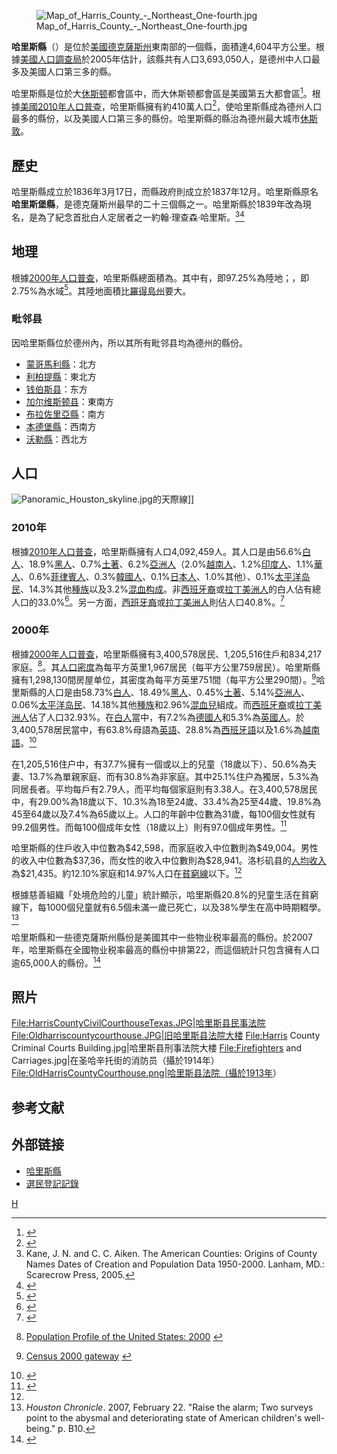 {{noteTA
|G1=USState
|G2=Unit
|1=zh-hans:县;zh-tw:郡;
}}
{{Otheruses|哈里斯縣|subject=美國德克薩斯州的一個縣|other=同名的縣}}
<!--[[File:Map_of_Texas_highlighting_Harris_County.svg|250px]]-->
{{Infobox U.S. County|
 county  = 哈里斯縣|
 state = 德克薩斯州 |
 en county  = Harris County|
 en state = Texas |
 seal =  |
 map = Map of Texas highlighting Harris County.svg |
 map size = 250|
 founded = 1836年12月22日 |
 seat = [[休士頓|休士頓]] | 
 area ={{convert|1778|sqmi|1}} |
 area land ={{convert|1729|sqmi|1}} |
 area water ={{convert|49|sqmi|1}} |
 area percentage = 2.75% |
 census yr = 2006|
 pop = 3886207 |
 density  =868|
 web = www.co.harris.tx.us|
|}}

[[File:Map_of_Harris_County_-_Northeast_One-fourth.jpg|thumb]]

'''哈里斯縣'''（{{lang en|'''Harris County'''}}）是位於[[美國|美國]][[德克薩斯州|德克薩斯州]]東南部的一個縣，面積達4,604平方公里。根據[[美國人口調查局|美國人口調查局]]於2005年估計，該縣共有人口3,693,050人，是德州中人口最多及美國人口第三多的縣。

哈里斯縣是位於大[[休斯顿|休斯顿]]都會區中，而大休斯顿都會區是美國第五大都會區<ref>{{Cite journal  | title = Table of United States Metropolitan Statistical Areas  | url = http://en.wikipedia.org/wiki/Table_of_United_States_Metropolitan_Statistical_Areas  | journal =   | access-date = 2013-01-14  | archive-date = 2021-01-03  | archive-url = https://web.archive.org/web/20210103114519/https://en.wikipedia.org/wiki/Table_of_United_States_Metropolitan_Statistical_Areas  | dead-url = no  }}</ref>。根據[[美國2010年人口普查|美國2010年人口普查]]，哈里斯縣擁有約410萬人口<ref>{{cite web|last=United States Census Bureau|title=2010 Census Data|url=http://2010.census.gov/2010census/data/|publisher=United States Census Bureau|accessdate=2013-01-14|archive-date=2012-12-30|archive-url=https://web.archive.org/web/20121230113955/http://2010.census.gov/2010census/data/|dead-url=no}}</ref>，使哈里斯縣成為德州人口最多的縣份，以及美國人口第三多的縣份。哈里斯縣的縣治為德州最大城市[[休斯敦|休斯敦]]{{GR|6|dateform=mdy}}。

==歷史==
哈里斯縣成立於1836年3月17日，而縣政府則成立於1837年12月。哈里斯縣原名'''哈里斯堡縣'''，是德克薩斯州最早的二十三個縣之一。哈里斯縣於1839年改為現名，是為了紀念首批白人定居者之一約翰·理查森·哈里斯。<ref>Kane, J. N. and C. C. Aiken. The American Counties: Origins of County Names Dates of Creation and Population Data 1950-2000. Lanham, MD.: Scarecrow Press, 2005.</ref><ref>{{cite web |url=http://www.tshaonline.org/handbook/online/articles/hch07 |title=HARRIS COUNTY | The Handbook of Texas Online| Texas State Historical Association (TSHA) |publisher=Tshaonline.org |accessdate=2013-01-14 |archive-date=2020-08-06 |archive-url=https://web.archive.org/web/20200806040544/https://tshaonline.org/handbook/online/articles/hch07 |dead-url=no }}</ref>

== 地理 ==
根據[[美國2000年人口普查|2000年人口普查]]，哈里斯縣總面積為{{convert|1778|sqmi|1}}。其中有{{convert|1729|sqmi|1}}，即97.25%為陸地；{{convert|49|sqmi|1}}，即2.75%為水域<ref>{{cite web
  |url=http://www.census.gov/tiger/tms/gazetteer/county2k.txt
  |title=Census 2000 U.S. Gazetteer Files: Counties
  |publisher=United States Census
  |accessdate=2011-02-13
  |archive-url=https://www.webcitation.org/68EB8WXmf?url=http://www.census.gov/tiger/tms/gazetteer/county2k.txt
  |archive-date=2012-06-06
  |dead-url=yes
  }}</ref>。其陸地面積比[[羅得島州|羅得島州]]要大。

=== 毗邻县 ===
因哈里斯縣位於德州內，所以其所有毗邻县均為德州的縣份。

*[[蒙哥馬利縣_(德克薩斯州)|蒙哥馬利縣]]：北方
*[[利柏提縣_(德克薩斯州)|利柏提縣]]：東北方
*[[钱伯斯县_(得克萨斯州)|钱伯斯县]]：东方
*[[加尔维斯顿县|加尔维斯顿县]]：東南方
*[[布拉佐里亞縣|布拉佐里亞縣]]：南方
*[[本德堡縣_(德克薩斯州)|本德堡縣]]：西南方
*[[沃勒縣_(德克薩斯州)|沃勒縣]]：西北方

== 人口 ==
[[File:Panoramic_Houston_skyline.jpg|thumb]]的天際線]]
{{USCensusPop
|1850= 4668
|1860= 9070
|1870= 17375
|1880= 27985
|1890= 37249
|1900= 63786
|1910= 115693
|1920= 186667
|1930= 359328
|1940= 528961
|1950= 806701
|1960= 1243158
|1970= 1741912
|1980= 2409547
|1990= 2818199
|2000= 3400578
|2010= 4092459
|estimate= 4180894
|estyear= 2011
|footnote=<center>美国人口普查<ref>{{cite web |url=http://www.census.gov/prod/www/abs/decennial/ |title=U.S. Decennial Census |publisher=Census.gov |accessdate=January 14, 2012 |archive-url=https://web.archive.org/web/20060208103743/http://www.census.gov/prod/www/abs/decennial/ |archive-date=2006-02-08 |dead-url=yes }}</ref><br>德克萨斯州年鉴：1850至2010年<ref>{{cite web |url=http://www.texasalmanac.com/sites/default/files/images/topics/ctypophistweb2010.pdf |title=Texas Almanac: County Population History 1850–2010 |format=PDF |accessdate=2013-01-14 |archive-date=2017-03-31 |archive-url=https://web.archive.org/web/20170331020328/http://texasalmanac.com/sites/default/files/images/topics/ctypophistweb2010.pdf |dead-url=no }}</ref><br>2011年人口估计<ref>{{cite web |url=http://www.census.gov/popest/data/counties/totals/2011/tables/CO-EST2011-01-48.csv |title=Table 1. Annual Estimates of the Resident Population for Counties of Texas: April 1, 2010, to July 1, 2011 |format=CSV |accessdate=2013-01-14 |archive-date=2013-07-28 |archive-url=https://web.archive.org/web/20130728190929/http://www.census.gov/popest/data/counties/totals/2011/tables/CO-EST2011-01-48.csv |dead-url=no }}</ref>
}}

===2010年===
根據[[2010年美國人口普查|2010年人口普查]]，哈里斯縣擁有人口4,092,459人。其人口是由56.6%[[歐裔美國人|白人]]、18.9%[[非裔美國人|黑人]]、0.7%[[美國土著|土著]]、6.2%[[亞裔美國人|亞洲人]]（2.0%[[越南人|越南人]]、1.2%[[印度人|印度人]]、1.1%[[華人|華人]]、0.6%[[菲律賓人|菲律賓人]]、0.3%[[韓國人|韓國人]]、0.1%[[日本人|日本人]]、1.0%其他）、0.1%[[太平洋岛民|太平洋岛民]]、14.3%其他[[種族|種族]]以及3.2%[[混血|混血]][[种族构成|构成]]。非[[西班牙裔美国人|西班牙裔]]或[[拉丁美洲人|拉丁美洲人]]的白人佔有總人口的33.0%<ref>{{cite web |url=http://quickfacts.census.gov/qfd/states/06/06037.html |title=Los Angeles County, California |work=State & County QuickFacts |publisher=U.S. Census Bureau |accessdate=December 18, 2011 |archive-url=https://web.archive.org/web/20110703090819/http://quickfacts.census.gov/qfd/states/06/06037.html |archive-date=2011-07-03 |dead-url=yes }}</ref>。另一方面，[[西班牙裔美国人|西班牙裔]]或[[拉丁美洲人|拉丁美洲人]]則佔人口40.8%。<ref>{{Cite web |url=http://www2.census.gov/census_2010/01-Redistricting_File--PL_94-171/California/ |title="2010 Census P.L. 94-171 Summary File Data". United States Census Bureau. |accessdate=2013-01-14 |archive-date=2013-08-07 |archive-url=https://web.archive.org/web/20130807061126/http://www2.census.gov/census_2010/01-Redistricting_File--PL_94-171/California/ |dead-url=no }}</ref>

===2000年===
根據[[2000年美國人口普查|2000年人口普查]]{{GR|2}}，哈里斯縣擁有3,400,578居民、1,205,516住戶和834,217家庭。<ref>{{en}}[http://www.census.gov/population/www/pop-profile/profile2000.html Population Profile of the United States: 2000] {{Wayback|url=http://www.census.gov/population/www/pop-profile/profile2000.html |date=20040113065424 }}</ref>。其[[人口密度|人口密度]]為每平方英里1,967居民（每平方公里759居民）。哈里斯縣擁有1,298,130間房屋单位，其密度為每平方英里751間（每平方公里290間）。<ref>{{en}}[http://www.census.gov/main/www/cen2000.html Census 2000 gateway] {{Wayback|url=http://www.census.gov/main/www/cen2000.html |date=20190331194847 }}</ref>哈里斯縣的人口是由58.73%[[歐裔美國人|白人]]、18.49%[[非裔美國人|黑人]]、0.45%[[美國土著|土著]]、5.14%[[亞裔美國人|亞洲人]]、0.06%[[太平洋岛民|太平洋岛民]]、14.18%其他[[種族|種族]]和2.96%[[混血兒|混血兒]]組成。而[[西班牙裔美国人|西班牙裔]]或[[拉丁美洲人|拉丁美洲人]]佔了人口32.93%。在[[歐裔美國人|白人]]當中，有7.2%為[[德國人|德國人]]和5.3%為[[英國人|英國人]]。於3,400,578居民當中，有63.8%母語為[[英語|英語]]、28.8%為[[西班牙語|西班牙語]]以及1.6%為[[越南語|越南語]]。<ref>{{cite web |url=http://www.mla.org/map_data_results&state_id=6&county_id=37&mode=geographic&zip=&place_id=&cty_id=&ll=all&a=&ea=&order=r |title=Language Map Data Center |publisher=Mla.org |date=2007-07-17 |accessdate=2012-08-23 |archive-date=2013-02-20 |archive-url=https://web.archive.org/web/20130220045846/http://www.mla.org/map_data_results%26state_id%3D6%26county_id%3D37%26mode%3Dgeographic%26zip%3D%26place_id%3D%26cty_id%3D%26ll%3Dall%26a%3D%26ea%3D%26order%3Dr |dead-url=no }}</ref>

在1,205,516住户中，有37.7%擁有一個或以上的兒童（18歲以下）、50.6%為夫妻、13.7%為單親家庭、而有30.8%為非家庭。其中25.1%住户為獨居，5.3%為同居長者。平均每戶有2.79人，而平均每個家庭則有3.38人。在3,400,578居民中，有29.00%為18歲以下、10.3%為18至24歲、33.4%為25至44歲、19.8%為45至64歲以及7.4%為65歲以上。人口的年齡中位數為31歲，每100個女性就有99.2個男性。而每100個成年女性（18歲以上）則有97.0個成年男性。<ref name="Census">{{cite web |url=http://2010.census.gov/2010census/data/apportionment-pop-text.php |title=Resident Population Data: Population Change |date=2010-12-23 |publisher=[[美国人口调查局|美国人口调查局]] |accessdate=2010-12-23 |archiveurl=https://web.archive.org/web/20101225031104/http://2010.census.gov/2010census/data/apportionment-pop-text.php |archivedate=2010-12-25 |deadurl=no }}</ref>

哈里斯縣的住戶收入中位數為$42,598，而家庭收入中位數則為$49,004。男性的收入中位數為$37,36，而女性的收入中位數則為$28,941。洛杉矶县的[[人均收入|人均收入]]為$21,435。約12.10%家庭和14.97%人口在[[貧窮線|貧窮線]]以下。<ref name="Census"/>

根據慈善組織「处境危险的儿童」統計顯示，哈里斯縣20.8%的兒童生活在貧窮線下，每1000個兒童就有6.5個未滿一歲已死亡，以及38%學生在高中時期輟學。<ref>''Houston Chronicle''. 2007, February 22. "Raise the alarm; Two surveys point to the abysmal and deteriorating state of American children's well-being." p. B10.</ref>

哈里斯縣和一些德克薩斯州縣份是美國其中一些物业税率最高的縣份。於2007年，哈里斯縣在全國物业税率最高的縣份中排第22，而這個統計只包含擁有人口逾65,000人的縣份。<ref>{{cite web |url=http://www.taxfoundation.org/research/show/1888.html |title=Property Taxes on Owner-Occupied Housing by County, 2005–2008, Ranked by Taxes as Percentage of Home Value |publisher=Taxfoundation.org |date=September 28, 2010 |accessdate=2013-01-14 |archive-date=2010-04-29 |archive-url=https://web.archive.org/web/20100429104315/http://www.taxfoundation.org/research/show/1888.html |dead-url=no }}</ref>

==照片==
<gallery>
File:HarrisCountyCivilCourthouseTexas.JPG|哈里斯县民事法院
File:Oldharriscountycourthouse.JPG|旧哈里斯县法院大楼
File:Harris County Criminal Courts Building.jpg|哈里斯县刑事法院大楼
File:Firefighters and Carriages.jpg|在圣哈辛托街的消防员（攝於1914年）
File:OldHarrisCountyCourthouse.png|哈里斯县法院（攝於1913年）
</gallery>

==参考文献==
{{reflist}}

==外部链接==
* [http://www.co.harris.tx.us/ 哈里斯縣] {{Wayback|url=http://www.co.harris.tx.us/ |date=20140109054538 }} {{en}}
* [http://www.tax.co.harris.tx.us/Voter/voterintro_ch.aspx 選民登記記錄]{{Wayback|url=http://www.tax.co.harris.tx.us/Voter/voterintro_ch.aspx |date=20130325004107 }} {{zh-hant}}
{{Texas}}

[[Category:得克萨斯州行政区划|H]]